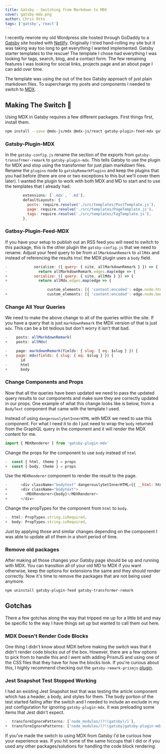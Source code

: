 ```yaml
---
title: Gatsby - Switching from Markdown to MDX
cover: gatsby-mdx.png
author: Chris Otto
tags: ['gatsby','react']
---
```


I recently rewrote my old Wordpress site hosted through GoDaddy to a [Gatsby](https://www.gatsbyjs.org/) site hosted
with [Netlify](https://www.netlify.com/). Originally I tried hand-rolling my site but it was taking way too long to get everything I wanted
implemented. Gatsby starter templates to the rescue! The template I chose had everything I was looking for
tags, search, blog, and a contact form. The few remaining features I was looking for social links,
projects page and an about page I can add over time.

The template was using the out of the box Gatsby approach of just plain markdown files. To supercharge my posts and
components I needed to switch to [MDX](https://github.com/mdx-js/mdx).

## Making The Switch 🎉

Using MDX in Gatsby requires a few different packages. First things first, install them.

```sh
npm install --save @mdx-js/mdx @mdx-js/react gatsby-plugin-feed-mdx gatsby-plugin-mdx
```

### Gatsby-Plugin-MDX

In the `gatsby-config.js` rename the section of the exports from `gatsby-transofrmer-remark` to `gatsby-plugin-mdx`. This tells Gatsby
to use the plugin for MDX and stop using the transformer for just plain markdown files. Rename the `plugins` node to `gatsbyRemarkPlugins`
and keep the plugins that you had before (there are one or two exceptions to this but we'll cover them later). I wanted the plugin
to work with both MDX and MD to start and to use the templates that I already had.

```js
        extensions: [`.mdx`, `.md`],
        defaultLayouts: {
          posts: require.resolve('./src/templates/PostTemplate.js'),
          page: require.resolve('./src/templates/PageTemplate.js'),
          tags: require.resolve('./src/templates/TagTemplate.js'),
        },
```

### Gatbsy-Plugin-Feed-MDX

If you have your setup to publish out an RSS feed you will need to switch to this package, this is the other plugin the
`gatsby-config.js` that we need to rename. Adjust your feed query to be from `allMarkdownRemark` to `allMdx` and instead of referencing the results `html` the MDX plugin
uses a `body` field.

```js
-            serialize: ({ query: { site, allMarkdownRemark } }) => {
-              return allMarkdownRemark.edges.map(edge => {
+            serialize: ({ query: { site, allMdx } }) => {
+              return allMdx.edges.map(edge => {
```

```js
-                  custom_elements: [{ 'content:encoded': edge.node.html }],
+                  custom_elements: [{ 'content:encoded': edge.node.body }],
```

### Change All Your Queries

We need to make the above change to all of the queries within the site. If you have a query that is just `markdownRemark` the MDX
version of that is just `mdx`. This can be a bit tedious but don't worry it isn't that bad.

```js
-    posts: allMarkdownRemark(
+    posts: allMdx(
```

```js
-    page: markdownRemark(fields: { slug: { eq: $slug } }) {
+    page: mdx(fields: { slug: { eq: $slug } }) {
       id
-      html
+      body
```

### Change Components and Props

Now that all the queries have been updated we need to pass the updated query results to our components and make sure they are
correctly updated in our props. One example of what this change looks like is below, from a `BodyText` component that came with
the template I used.

Instead of using `dangerouslySetInnerHTML` with MDX we need to use this component. For what I need it to do I just need to wrap the
`body` returned from the GraphQL query in the component and it will render the MDX content for me.

```js
import { MDXRenderer } from 'gatsby-plugin-mdx'
```

Change the props for the component to use `body` instead of `html`

```js
-  const { html, theme } = props
+  const { body, theme } = props
```

Use the `MDXRenderer` component to render the result to the page.

```js
-      <div className="bodytext" dangerouslySetInnerHTML={{ __html: html }} />
+      <div className="bodytext">
+        <MDXRenderer>{body}</MDXRenderer>
+      </div>
```

Change the propTypes for the component from `html` to `body`.

```js
-  html: PropTypes.string.isRequired,
+  body: PropTypes.string.isRequired,
```

Just by applying those and similar changes depending on the component I was able to update all of them in a short period of time.

### Remove old packages

After making all those changes your Gatsby page should be up and running with MDX. You can transition all of your old MD to MDX if you
want otherwise, keep the options for extensions the same and they should render correctly. Now it's time to remove the packages that are
not being used anymore.

```sh
npm uninstall gatsby-plugin-feed gatsby-transformer-remark
```

## Gotchas

There a few gotchas along the way that tripped me up for a little bit and may be specific to the way I have things set up but wanted to
call them out here.

### MDX Doesn't Render Code Blocks

One thing I didn't know about MDX before making the switch was that it didn't render code blocks out of the box. However, there are a
few options to pick from to handle this and I went with adding PrismJS and using one of the CSS files that they have for how the
blocks look. If you're curious about this, I highly recommend checking out the `gatsby-remark-prismjs` [plugin](https://www.gatsbyjs.org/packages/gatsby-remark-prismjs/?=prismjs).

### Jest Snapshot Test Stopped Working

I had an existing Jest Snapshot test that was testing the article component which has a header, a body, and styles for them.
The body portion of the test started failing after the switch and I needed to include an exclude in my jest configuration for ignoring
`gatsby-plugin-mdx`. It was preloading some items that Jest didn't expect.

```js
-  transformIgnorePatterns: [`node_modules/(?!(gatsby)/)`],
+  transformIgnorePatterns: ['node_modules/(?!(gatsby|gatsby-plugin-mdx)/)'],
```

If you've made the switch to using MDX from Gatsby I'd be curious how your experience was. If you hit some of the same hiccups that
I did or if you used any other packages/solutions for handling the code block rendering.